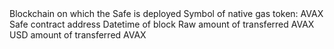 <ParamField path="blockchain">
Blockchain on which the Safe is deployed
</ParamField>
<ParamField path="symbol">
Symbol of native gas token: AVAX
</ParamField>
<ParamField path="address">
Safe contract address
</ParamField>
<ParamField path="block_date">

</ParamField>
<ParamField path="block_month">

</ParamField>
<ParamField path="block_time">
Datetime of block
</ParamField>
<ParamField path="amount_raw">
Raw amount of transferred AVAX
</ParamField>
<ParamField path="tx_hash">

</ParamField>
<ParamField path="trace_address">

</ParamField>
<ParamField path="amount_usd">
USD amount of transferred AVAX
</ParamField>
